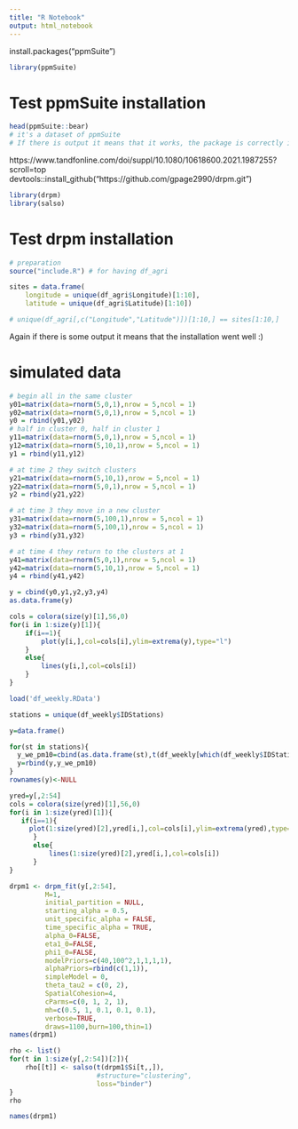 ```yaml
---
title: "R Notebook"
output: html_notebook
---
```

install.packages("ppmSuite")

```r
library(ppmSuite)
```

# Test ppmSuite installation
```r
head(ppmSuite::bear)
# it's a dataset of ppmSuite
# If there is output it means that it works, the package is correctly installed
```





https://www.tandfonline.com/doi/suppl/10.1080/10618600.2021.1987255?scroll=top
devtools::install_github("https://github.com/gpage2990/drpm.git")
```r
library(drpm)
library(salso)
```

# Test drpm installation
```r
# preparation
source("include.R") # for having df_agri

sites = data.frame(
	longitude = unique(df_agri$Longitude)[1:10], 
	latitude = unique(df_agri$Latitude)[1:10])

# unique(df_agri[,c("Longitude","Latitude")])[1:10,] == sites[1:10,]
```

Again if there is some output it means that the installation went well :)

# simulated data
```r
# begin all in the same cluster
y01=matrix(data=rnorm(5,0,1),nrow = 5,ncol = 1)
y02=matrix(data=rnorm(5,0,1),nrow = 5,ncol = 1)
y0 = rbind(y01,y02)
# half in cluster 0, half in cluster 1
y11=matrix(data=rnorm(5,0,1),nrow = 5,ncol = 1)
y12=matrix(data=rnorm(5,10,1),nrow = 5,ncol = 1)
y1 = rbind(y11,y12)

# at time 2 they switch clusters
y21=matrix(data=rnorm(5,10,1),nrow = 5,ncol = 1)
y22=matrix(data=rnorm(5,0,1),nrow = 5,ncol = 1)
y2 = rbind(y21,y22)

# at time 3 they move in a new cluster
y31=matrix(data=rnorm(5,100,1),nrow = 5,ncol = 1)
y32=matrix(data=rnorm(5,100,1),nrow = 5,ncol = 1)
y3 = rbind(y31,y32)

# at time 4 they return to the clusters at 1
y41=matrix(data=rnorm(5,0,1),nrow = 5,ncol = 1)
y42=matrix(data=rnorm(5,10,1),nrow = 5,ncol = 1)
y4 = rbind(y41,y42)

y = cbind(y0,y1,y2,y3,y4)
as.data.frame(y)

cols = colora(size(y)[1],56,0)
for(i in 1:size(y)[1]){
	if(i==1){
		plot(y[i,],col=cols[i],ylim=extrema(y),type="l")
	}
	else{
		lines(y[i,],col=cols[i])
	}
}
```


```r
load('df_weekly.RData')
```


```r
stations = unique(df_weekly$IDStations)

y=data.frame()

for(st in stations){
  y_we_pm10=cbind(as.data.frame(st),t(df_weekly[which(df_weekly$IDStations==st),7]))
  y=rbind(y,y_we_pm10)
}
rownames(y)<-NULL
```




```r
yred=y[,2:54]
cols = colora(size(yred)[1],56,0)
for(i in 1:size(yred)[1]){
   if(i==1){
     plot(1:size(yred)[2],yred[i,],col=cols[i],ylim=extrema(yred),type='l',xlab='weeks',ylab='pm10')
 	  } 
	  else{
		  lines(1:size(yred)[2],yred[i,],col=cols[i])
	  }
}
```



```r
drpm1 <- drpm_fit(y[,2:54], 
         M=1,
         initial_partition = NULL,
         starting_alpha = 0.5,
         unit_specific_alpha = FALSE,
         time_specific_alpha = TRUE,
         alpha_0=FALSE,
         eta1_0=FALSE,
         phi1_0=FALSE,
         modelPriors=c(40,100^2,1,1,1,1),
         alphaPriors=rbind(c(1,1)),
         simpleModel = 0,
         theta_tau2 = c(0, 2),
         SpatialCohesion=4,
         cParms=c(0, 1, 2, 1),
         mh=c(0.5, 1, 0.1, 0.1, 0.1),
         verbose=TRUE,
         draws=1100,burn=100,thin=1)
names(drpm1)
```
```r
rho <- list()
for(t in 1:size(y[,2:54])[2]){
	rho[[t]] <- salso(t(drpm1$Si[t,,]),
					  #structure="clustering",
					  loss="binder")
}
rho
```

```r
names(drpm1)
```



